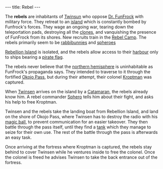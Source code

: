 ---
title: Rebel
---

The '''rebels''' are inhabitants of [[Twinsun]] who oppose [[Dr. FunFrock]] with military force. They retreat to an [[Rebellion Island|island]] which is constantly bombed by Funfrock's forces. They wage an ongoing war, tearing down the teleportation pads, destroying all the [[clones]], and vanquishing the presence of FunFrock from its shores. New recruits train in the [[Rebel Camp]]. The rebels primarily seem to be [[rabbibunnies]] and [[spheroes]]

[[Rebellion Island]] is isolated, and the rebels allow access to their [[Rebellion Island Harbour|harbour]] only to ships bearing a [[pirate flag]].

The rebels never believe that the [[northern hemisphere]] is uninhabitable as FunFrock's propaganda says. They intended to traverse to it through the fortified [[Okojo Pass]], but during their attempt, their colonel [[Kroptman]] was captured.

When [[Twinsen]] arrives on the island by a [[Catamaran]], the rebels already know him. A rebel commander [[Sphero]] tells him about their fight, and asks his help to free Kroptman.

Twinsen and the rebels take the landing boat from Rebellion Island, and land on the shore of Okojo Pass, where Twinsen has to destroy the radio with his [[magic ball]], to prevent communication for an easier takeover. They then battle through the pass itself, until they find a [[tank]] which they manage to seize for their own use. The rest of the battle through the pass is afterwards an easy task.

Once arriving at the fortress where Kroptman is captured, the rebels stay behind to cover Twinsen while he ventures inside to free the colonel. Once the colonel is freed he advises Twinsen to take the back entrance out of the fortress.

[[category:Rebels| ]]